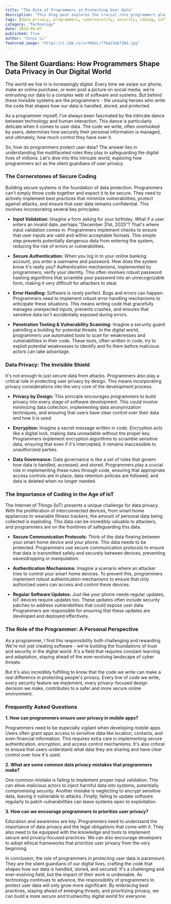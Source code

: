 ```yaml
---
title: "The Role of Programmers in Protecting User Data"
description: "This blog post explores the crucial role programmers play in protecting user data in our increasingly digital world. It delves into the security practices and privacy-focused approaches that programmers employ to safeguard sensitive information."
tags: [data privacy, programmers, cybersecurity, security, coding, software development, data protection, privacy by design, encryption, authentication, vulnerability scanning, data governance, IoT, internet of things, mobile app development, ethical frameworks]
category: "Technology"
date: 2024-05-07
published: True
author: "Xinyi Li"
featured_image: "https://i.ibb.co/svYHdxL/f7da23a6728d.jpg"
---
```


##  The Silent Guardians:  How Programmers Shape Data Privacy in Our Digital World

The world we live in is increasingly digital. Every time we swipe our phone, make an online purchase, or even post a picture on social media, we're entrusting our data to a complex web of software and systems.  But behind these invisible systems are the programmers - the unsung heroes who write the code that shapes how our data is handled, stored, and protected. 

As a programmer myself, I've always been fascinated by the intricate dance between technology and human interaction.  This dance is particularly delicate when it comes to user data.  The code we write, often overlooked by users, determines how securely their personal information is managed, and ultimately, how much control they have over it.

So, how do programmers protect user data? The answer lies in understanding the multifaceted roles they play in safeguarding the digital lives of millions. Let's dive into this intricate world, exploring how programmers act as the silent guardians of user privacy.

### The Cornerstones of Secure Coding

Building secure systems is the foundation of data protection. Programmers can't simply throw code together and expect it to be secure.  They need to actively implement best practices that minimize vulnerabilities, protect against attacks, and ensure that user data remains confidential. This involves incorporating several key principles:

* **Input Validation:** Imagine a form asking for your birthday. What if a user enters an invalid date, perhaps "December 31st, 2025"?  That's where input validation comes in. Programmers implement checks to ensure that user inputs are valid and within acceptable formats.  This simple step prevents potentially dangerous data from entering the system, reducing the risk of errors or vulnerabilities.

* **Secure Authentication:**  When you log in to your online banking account, you enter a username and password.  How does the system know it's really you?  Authentication mechanisms, implemented by programmers, verify your identity. This often involves robust password hashing algorithms that scramble your password into an unrecognizable form, making it very difficult for attackers to steal.

* **Error Handling:**  Software is rarely perfect.  Bugs and errors can happen. Programmers need to implement robust error handling mechanisms to anticipate these situations. This means writing code that gracefully manages unexpected inputs, prevents crashes, and ensures that sensitive data isn't accidentally exposed during errors.

* **Penetration Testing & Vulnerability Scanning:**  Imagine a security guard patrolling a building for potential threats. In the digital world, programmers use automated tools to scan for weaknesses and vulnerabilities in their code.  These tools, often written in code, try to exploit potential weaknesses to identify and fix them before malicious actors can take advantage.

### Data Privacy:  The Invisible Shield

It's not enough to just secure data from attacks. Programmers also play a critical role in protecting user privacy by design. This means incorporating privacy considerations into the very core of the development process.

* **Privacy by Design:**  This principle encourages programmers to build privacy into every stage of software development. This could involve minimizing data collection, implementing data anonymization techniques, and ensuring that users have clear control over their data and how it is used.

* **Encryption:**  Imagine a secret message written in code.  Encryption acts like a digital lock, making data unreadable without the proper key.  Programmers implement encryption algorithms to scramble sensitive data, ensuring that even if it's intercepted, it remains inaccessible to unauthorized parties.

* **Data Governance:**  Data governance is like a set of rules that govern how data is handled, accessed, and stored.  Programmers play a crucial role in implementing these rules through code, ensuring that appropriate access controls are in place, data retention policies are followed, and data is deleted when no longer needed.

### The Importance of Coding in the Age of IoT

The Internet of Things (IoT) presents a unique challenge for data privacy.  With the proliferation of interconnected devices, from smart home appliances to wearable fitness trackers, the amount of personal data being collected is exploding. This data can be incredibly valuable to attackers, and programmers are on the frontlines of safeguarding this data.

* **Secure Communication Protocols:**  Think of the data flowing between your smart home device and your phone.  This data needs to be protected. Programmers use secure communication protocols to ensure that data is transmitted safely and securely between devices, preventing eavesdropping or manipulation.

* **Authentication Mechanisms:**  Imagine a scenario where an attacker tries to control your smart home devices. To prevent this, programmers implement robust authentication mechanisms to ensure that only authorized users can access and control these devices.

* **Regular Software Updates:** Just like your phone needs regular updates, IoT devices require updates too.  These updates often include security patches to address vulnerabilities that could expose user data. Programmers are responsible for ensuring that these updates are developed and deployed effectively.

### The Role of the Programmer: A Personal Perspective

As a programmer, I find this responsibility both challenging and rewarding. We're not just creating software - we're building the foundations of trust and security in the digital world.  It's a field that requires constant learning and adaptation, staying ahead of the ever-evolving landscape of cyber threats.

But it's also incredibly fulfilling to know that the code we write can make a real difference in protecting people's privacy. Every line of code we write, every security feature we implement, every privacy-focused design decision we make, contributes to a safer and more secure online environment.

### Frequently Asked Questions

**1. How can programmers ensure user privacy in mobile apps?**

Programmers need to be especially vigilant when developing mobile apps. Users often grant apps access to sensitive data like location, contacts, and even financial information.  This requires extra care in implementing secure authentication, encryption, and access control mechanisms. It's also critical to ensure that users understand what data they are sharing and have clear control over how it's used.

**2. What are some common data privacy mistakes that programmers make?**

One common mistake is failing to implement proper input validation. This can allow malicious actors to inject harmful data into systems, potentially compromising security.  Another mistake is neglecting to encrypt sensitive data, leaving it vulnerable to attacks.  Finally, failing to update software regularly to patch vulnerabilities can leave systems open to exploitation.

**3. How can we encourage programmers to prioritize user privacy?**

Education and awareness are key.  Programmers need to understand the importance of data privacy and the legal obligations that come with it.  They also need to be equipped with the knowledge and tools to implement secure and privacy-focused practices.  We can also encourage developers to adopt ethical frameworks that prioritize user privacy from the very beginning.

In conclusion, the role of programmers in protecting user data is paramount. They are the silent guardians of our digital lives, crafting the code that shapes how our data is handled, stored, and secured.  It's a challenging and ever-evolving field, but the impact of their work is undeniable. As technology continues to advance, the responsibility of programmers to protect user data will only grow more significant.  By embracing best practices, staying ahead of emerging threats, and prioritizing privacy, we can build a more secure and trustworthy digital world for everyone.

